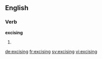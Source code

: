 
==English==

===Verb===
'''excising'''

# {{present participle of|excise}}

[[de:excising]]
[[fr:excising]]
[[sv:excising]]
[[vi:excising]]